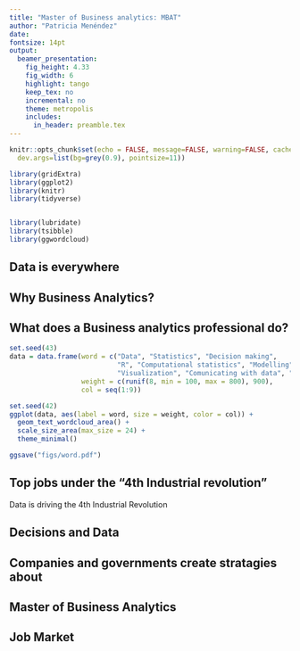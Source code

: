 ```yaml
---
title: "Master of Business analytics: MBAT"
author: "Patricia Menéndez"
date: 
fontsize: 14pt
output:
  beamer_presentation:
    fig_height: 4.33
    fig_width: 6
    highlight: tango
    keep_tex: no
    incremental: no
    theme: metropolis
    includes:
      in_header: preamble.tex
---
```


```r
knitr::opts_chunk$set(echo = FALSE, message=FALSE, warning=FALSE, cache=TRUE,
  dev.args=list(bg=grey(0.9), pointsize=11))
```

```r
library(gridExtra)
library(ggplot2)
library(knitr)
library(tidyverse)


library(lubridate)
library(tsibble)
library(ggwordcloud)

```


## Data is everywhere

\begin{center}
   \includegraphics[height = 7.5cm, width = 8cm]{data-never-sleeps}
\end{center}

## Why Business Analytics?
\begin{itemize}
\item Informed decisions based on facts
\item Facts are measured via data
\item Informed business decisions based on data
\item Business Analytics! 
\end{itemize}


## 

\forestset{
  L1/.style={},
  L2/.style={edge={Orange,line width=2pt}},
  L3/.style={edge={Orange,line width=2pt}},
  L4/.style={edge={Orange,line width=2pt}},
  L5/.style={edge={Orange,line width=2pt}},
}

\begin{forest}
for tree={l sep+=.2cm,s sep+=.15cm,shape=rectangle, rounded corners,
    draw, align=center,
     top color=MonashBlue,  bottom color=MonashBlue}
[\color{white}{Business Analytics}, L1 
  [\color{white}{Informed Decisions based on facts}, L2
    [\color{white}{Facts are measured via data}, L3 
       [\color{white}{Informed decisions need data}, L4]
       [\color{white}{Communicating}, L5]     
    ]
  ]  
]    
\end{forest}

## What does a Business analytics professional do?

\begin{itemize}
\item  Using statistical and computational skills to answer business questions
\item  Visualizing data 
\item  Quantiative odelling (for big and small data \& for simple and complex data) 
\item  Being able to comunicate findings to experts and broad audiences 
\end{itemize}



```r

set.seed(43)
data = data.frame(word = c("Data", "Statistics", "Decision making",
                           "R", "Computational statistics", "Modelling",
                           "Visualization", "Comunicating with data", "Business analytics"),
                  weight = c(runif(8, min = 100, max = 800), 900),
                  col = seq(1:9))

set.seed(42)
ggplot(data, aes(label = word, size = weight, color = col)) +
  geom_text_wordcloud_area() +
  scale_size_area(max_size = 24) +
  theme_minimal()

ggsave("figs/word.pdf")
```

## Top jobs under the "4th Industrial revolution"

\begin{columns}
\begin{column}{0.5\textwidth} 
   \begin{block}{}
\begin{enumerate}
\item Data Scientists (19\%)
\item Statistician (33\%)
\item University Professor
\end{enumerate}
\end{block}
\end{column}
\begin{column}{0.5\textwidth}
\begin{center}
   \includegraphics[height = 10cm, width = 10cm]{word}
\end{center}
   
\end{column}
\end{columns}

Data is driving the 4th Industrial Revolution
<!-- \begin{verbatim} -->
<!-- https://www.careercast.com/jobs-rated/best-jobs-of-2019 -->
<!-- \end{verbatim} -->





## Decisions and Data


\begin{center}
   \includegraphics[height = 4.5cm]{data}
\end{center}

\begin{itemize}
\item increasing availability of data in our society
\item Data is used to make decisions
\item Industry, Government, inter-government and NGO
\item Tools for data driven decision making
\end{itemize}



## Companies and governments create stratagies about

\begin{block}{}
\begin{itemize}
\item Relevant data
\item Data Collection
\item Data hiden in my organization?
\item Cleaning and analyzing data
\item Setting up adequate experimental desings
\item Strategies for merging and analytize data
\end{itemize}
\end{block}


## Master of Business Analytics

## Job Market

\begin{itemize}
\item Endless job opportunities
\item University
\item Industry
\item Government
\end{itemize}

